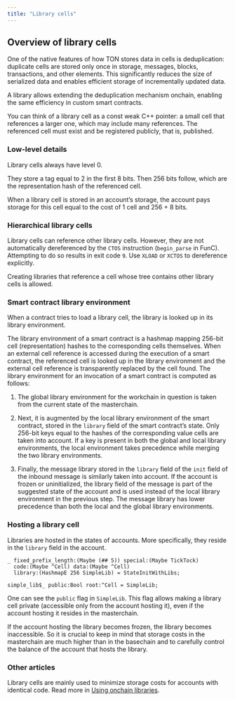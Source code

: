```yaml
---
title: "Library cells"
---
```



## Overview of library cells

One of the native features of how TON stores data in cells is deduplication: duplicate cells are stored only once in storage, messages, blocks, transactions, and other elements. This significantly reduces the size of serialized data and enables efficient storage of incrementally updated data.

A library allows extending the deduplication mechanism onchain, enabling the same efficiency in custom smart contracts.

<Aside type="note">
You can think of a library cell as a const weak C++ pointer: a small cell that references a larger one, which may include many references. The referenced cell must exist and be registered publicly, that is, published.
</Aside>

### Low-level details

Library cells always have level 0.

They store a tag equal to 2 in the first 8 bits.
Then 256 bits follow, which are the representation hash of the referenced cell.

When a library cell is stored in an account’s storage, the account pays storage for this cell equal to the cost of 1 cell and 256 + 8 bits.

### Hierarchical library cells

Library cells can reference other library cells. However, they are not automatically dereferenced by the `CTOS` instruction (`begin_parse` in FunC). Attempting to do so results in exit code `9`. Use `XLOAD` or `XCTOS` to dereference explicitly.

Creating libraries that reference a cell whose tree contains other library cells is allowed.

### Smart contract library environment

When a contract tries to load a library cell, the library is looked up in its library environment.

The library environment of a smart contract is a hashmap mapping 256-bit cell (representation) hashes to the corresponding cells themselves. When an external cell reference is accessed during the execution of a smart contract, the referenced cell is looked up in the library environment and the external cell reference is transparently replaced by the cell found. The library environment for an invocation of a smart contract is computed as follows:

1. The global library environment for the workchain in question is taken from the current state of the masterchain.

1. Next, it is augmented by the local library environment of the smart contract, stored in the `library` field of the smart contract’s state. Only 256-bit keys equal to the hashes of the corresponding value cells are taken into account. If a key is present in both the global and local library environments, the local environment takes precedence while merging the two library environments.

1. Finally, the message library stored in the `library` field of the `init` field of the inbound message is similarly taken into account. If the account is frozen or uninitialized, the library field of the message is part of the suggested state of the account and is used instead of the local library environment in the previous step. The message library has lower precedence than both the local and the global library environments.

### Hosting a library cell

Libraries are hosted in the states of accounts. More specifically, they reside in the `library` field in the account.
 
```tlb
_ fixed_prefix_length:(Maybe (## 5)) special:(Maybe TickTock)
  code:(Maybe ^Cell) data:(Maybe ^Cell)
  library:(HashmapE 256 SimpleLib) = StateInitWithLibs;

simple_lib$_ public:Bool root:^Cell = SimpleLib;
```
 
One can see the `public` flag in `SimpleLib`.
This flag allows making a library cell private (accessible only from the account hosting it), even if the account hosting it resides in the masterchain.

If the account hosting the library becomes frozen, the library becomes inaccessible. So it is crucial to keep in mind that storage costs in the masterchain are much higher than in the basechain and to carefully control the balance of the account that hosts the library.

### Other articles

Library cells are mainly used to minimize storage costs for accounts with identical code. Read more in [Using onchain libraries](/techniques/using-onchain-libraries).
